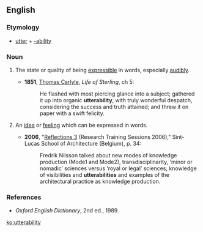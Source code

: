 ==English==

===Etymology===
* [[utter]] + [[-ability]]

===Noun===
{{en-noun|utterabilities}}

# {{label|en|uncountable}} The state or quality of being [[expressible]] in words, especially [[audibly]].
#* '''1851''', [[w:Thomas_Carlyle|Thomas Carlyle]], ''Life of Sterling'', ch 5:
#*: He flashed with most piercing glance into a subject; gathered it up into organic '''utterability''', with truly wonderful despatch, considering the success and truth attained; and threw it on paper with a swift felicity.
# {{label|en|countable}} An [[idea]] or [[feeling]] which can be expressed in words.
#* '''2006''', "[http://www.architectuur.sintlucas.wenk.be/assets/files/publicaties/reflections/reflections3_light.pdf Reflections 3] (Research Training Sessions 2006)," Sint-Lucas School of Architecture (Belgium), p. 34:
#*: Fredrik Nilsson talked about new modes of knowledge production (Mode1 and Mode2), transdisciplinarity, ‘minor or nomadic’ sciences versus ‘royal or legal’ sciences, knowledge of visibilities and '''utterabilities''' and examples of the architectural practice as knowledge production.

===References===
* ''Oxford English Dictionary'', 2nd ed., 1989.

[[ko:utterability]]